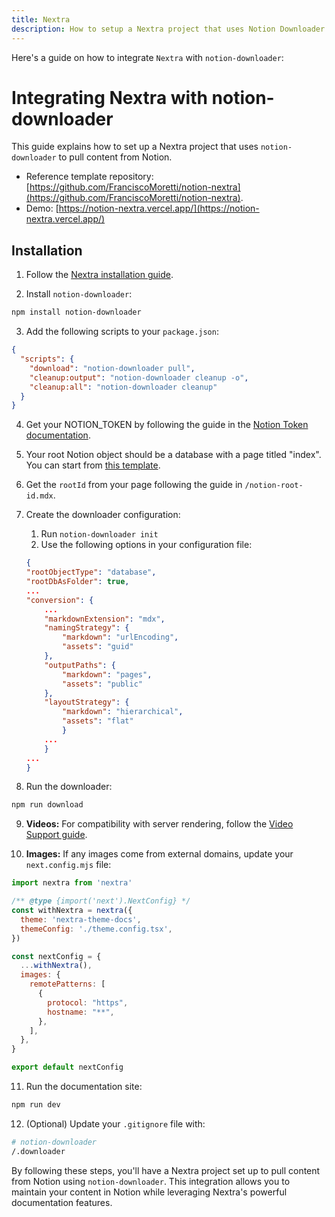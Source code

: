 ```yaml
---
title: Nextra
description: How to setup a Nextra project that uses Notion Downloader to pull content from Notion.
---
```



Here's a guide on how to integrate `Nextra` with `notion-downloader`:

# Integrating Nextra with notion-downloader

This guide explains how to set up a Nextra project that uses `notion-downloader` to pull content from Notion.
- Reference template repository: [https://github.com/FranciscoMoretti/notion-nextra](https://github.com/FranciscoMoretti/notion-nextra).
- Demo: [https://notion-nextra.vercel.app/](https://notion-nextra.vercel.app/)

## Installation

1. Follow the [Nextra installation guide](https://nextra.site/docs).

2. Install `notion-downloader`:

```bash
npm install notion-downloader
```

3. Add the following scripts to your `package.json`:

```json
{
  "scripts": {
    "download": "notion-downloader pull",
    "cleanup:output": "notion-downloader cleanup -o",
    "cleanup:all": "notion-downloader cleanup"
  }
}
```

4. Get your NOTION_TOKEN by following the guide in the [Notion Token documentation](https://nextra.site/docs/notion-token).

5. Your root Notion object should be a database with a page titled "index". You can start from [this template](https://franciscomoretti.notion.site/11a047149aef80578303e705001bb90e?v=8446592daa4c4e7ab8c2c73cae646e27).

6. Get the `rootId` from your page following the guide in `/notion-root-id.mdx`.


7. Create the downloader configuration:

   1. Run `notion-downloader init`
   2. Use the following options in your configuration file:

    ```json
    {
    "rootObjectType": "database",
    "rootDbAsFolder": true,
    ...
    "conversion": {
        ...
        "markdownExtension": "mdx",
        "namingStrategy": {
            "markdown": "urlEncoding",
            "assets": "guid"
        },
        "outputPaths": {
            "markdown": "pages",
            "assets": "public"
        },
        "layoutStrategy": {
            "markdown": "hierarchical",
            "assets": "flat"
            }
        ...
        }
    ...
    }
    ```

8. Run the downloader:

```bash
npm run download
```

9. **Videos:** For compatibility with server rendering, follow the [Video Support guide](https://nextra.site/docs/guide/video).

10. **Images:** If any images come from external domains, update your `next.config.mjs` file:

```javascript
import nextra from 'nextra'

/** @type {import('next').NextConfig} */
const withNextra = nextra({
  theme: 'nextra-theme-docs',
  themeConfig: './theme.config.tsx',
})

const nextConfig = {
  ...withNextra(),
  images: {
    remotePatterns: [
      {
        protocol: "https",
        hostname: "**",
      },
    ],
  },
}

export default nextConfig
```

11. Run the documentation site:

```bash
npm run dev
```


12. (Optional) Update your `.gitignore` file with:

```bash
# notion-downloader
/.downloader
```

By following these steps, you'll have a Nextra project set up to pull content from Notion using `notion-downloader`. This integration allows you to maintain your content in Notion while leveraging Nextra's powerful documentation features.